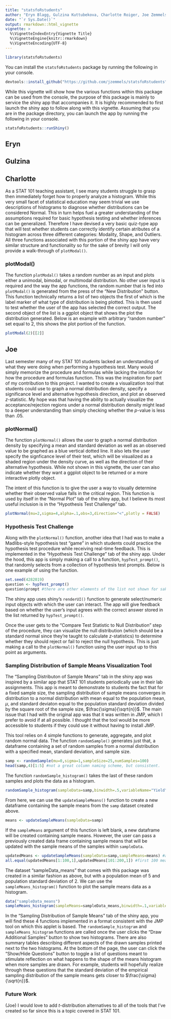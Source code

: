 ```yaml
---
title: "statsfoRstudents"
author: "Eryn Blagg, Gulzina Kuttubekova, Charlotte Roiger, Joe Zemmels"
date: "`r Sys.Date()`"
output: rmarkdown::html_vignette
vignette: >
  %\VignetteIndexEntry{Vignette Title}
  %\VignetteEngine{knitr::rmarkdown}
  %\VignetteEncoding{UTF-8}
---
```


<style type="text/css">
.main-container {
  max-width: 2500px;
  margin-left: auto;
  margin-right: auto;
}
</style>

```r
library(statsfoRstudents)
```

You can install the $\texttt{statsfoRstudents}$ package by running the following in your console.

```r
devtools::install_github("https://github.com/jzemmels/statsfoRstudents")
```


While this vignette will show how the various functions within this package can be used from the console, the purpose of this package is mainly to service the shiny app that accompanies it. It is highly recommended to first launch the shiny app to follow along with this vignette. Assuming that you are in the package directory, you can launch the app by running the following in your console.

```r
statsfoRstudents::runShiny()
```

## Eryn

## Gulzina

## Charlotte

As a STAT 101 teaching assistant, I see many students struggle to grasp then immediately forget how to properly analyze a histogram. While this very small facet of statistical education may seem trivial we use descriptions of histograms to diagnose whether distributions can be considered Normal. This in turn helps fuel a greater understanding of the assumptions required for basic hypothesis testing and whether inferences can be generalized. Therefore I have devised a very basic quiz-type app that will test whether students can correctly identify certain atributes of a histogram across three different categories: Modality, Shape, and Outliers. All three functions associated with this portion of the shiny app have very similar structure and functionality so for the sake of brevity I will only provide a walk-through of `plotModal()`.

### plotModal()

The function `plotModal()` takes a random number as an input and plots either a unimodal, bimodal, or multimodal distribution. No other user input is required and the way the app functions, the random number that is fed into `plotModal()` is generated from the press of the "New Distribution" button. This function technically returns a list of two objects the first of which is the label marker of what type of distribution is being plotted. This is then used to test whether the user of the app has selected the correct output. The second object of the list is a ggplot object that shows the plot the distribution generated. Below is an example with arbitrary "random number" set equal to 2, this shows the plot portion of the function. 

```r
plotModal(2)[[2]]
```


## Joe

Last semester many of my STAT 101 students lacked an understanding of what they were doing when performing a hypothesis test. Many would simply memorize the procedure and formulas while lacking the intuition for how the procedure and formulas function. This was the inspiration for part of my contribution to this project. I wanted to create a visualization tool that students could use to graph a normal distribution density, specify a significance level and alternative hypothesis direction, and plot an observed $z$-statistic. My hope was that having the ability to actually visualize the acceptance/rejection regions under a normal distribution density  might lead to a deeper understanding than simply checking whether the $p$-value is less than .05.

### plotNormal()

The function $\texttt{plotNormal()}$ allows the user to graph a normal distribution density by specifying a mean and standard deviation as well as an observed value to be graphed as a blue vertical dotted line. It also lets the user specify the signficance level of their test, which will be visualized as a shaded region under the density curve, as well as the direction of their alternative hypothesis. While not shown in this vignette, the user can also indicate whether they want a ggplot object to be returned or a more interactive plotly object.

The intent of this function is to give the user a way to visually determine whether their observed value falls in the critical region. This function is used by itself in the "Normal Plot" tab of the shiny app, but I believe its most useful inclusion is in the "Hypothesis Test Challenge" tab.

```r
plotNormal(mu=2,sigma=4,alpha=.1,obs=3,direction="<",plotly = FALSE)
```

<!--
Below is a snapshot of the usage of $\texttt{plotNormal()}$ in the "Normal Plot" tab of the shiny app.

<img src="images/normalDistributionShinyPic.JPG" width="700">
-->

### Hypothesis Test Challenge

Along with the $\texttt{plotNormal()}$ function, another idea that I had was to make a Madlibs-style hypothesis test "game" in which students could practice the hypothesis test procedure while receiving real-time feedback. This is implemented in the "Hypothesis Test Challenge" tab of the shiny app. Under the hood, this app is simply making a call to a function, $\texttt{hypTest_prompt()}$, that randomly selects from a collection of hypothesis test prompts. Below is one example of using the function.

```r
set.seed(4282019)
question <- hypTest_prompt()
question$prompt #there are other elements of the list not shown for sake of space
```

The shiny app uses shiny's $\texttt{renderUI()}$ function to generate select/numeric input objects with which the user can interact. The app will give feedback based on whether the user's input agrees with the correct answer stored in the list returned by $\texttt{hypTest_prompt()}$.

<!--
<img src="images/hypothesisTestExamplePic.JPG" width="700">
-->

Once the user gets to the "Compare Test Statistic to Null Distribution" step of the procedure, they can visualize the null distribution (which should be a standard normal since they're taught to calculate $z$-statistics) to determine whether they should reject or fail to reject the null hypothesis. This is just making a call to the $\texttt{plotNormal()}$ function using the user input up to this point as arguments.

### Sampling Distribution of Sample Means Visualization Tool

The "Sampling Distributon of Sample Means" tab in the shiny app was inspired by a similar app that STAT 101 students periodically use in their lab assignments. This app is meant to demonstrate to students the fact that for a fixed sample size, the sampling distribution of sample means converges in distribution to a normal distribution with mean equal to the population mean, $\mu$, and standard deviaton equal to the population standard deviation divided by the square root of the sample size, $\frac{\sigma}{\sqrt{n}}$. The main issue that I had with the original app was that it was written in JMP, which I prefer to avoid if at all possible. I thought that the tool would be more accessible to students if they could use it without having to install JMP.

This tool relies on 4 simple functions to generate, aggregate, and plot random normal data. The function $\texttt{randomSample()}$ generates just that, a dataframe containing a set of random samples from a normal distribution with a specified mean, standard deviation, and sample size.

```r
samp <- randomSample(mu=0,sigma=1,sampleSize=25,numSamples=100)
head(samp,4)[1:5] #not a great column naming scheme, but consistent.
```

The function $\texttt{randomSample_histogram()}$ takes the last of these random samples and plots the data as a histogram.

```r
randomSample_histogram(sampleData=samp,binwidth=.5,variableName="Yield",plotly=FALSE)
```

From here, we can use the $\texttt{updateSampleMeans()}$ function to create a new dataframe containing the sample means from the $\texttt{samp}$ dataset created above.

```r
means <- updateSampleMeans(sampleData=samp)
```

If the $\texttt{sampleMeans}$ argument of this function is left blank, a new dataframe will be created containing sample means. However, the user can pass a previously created data frame containing sample means that will be updated with the sample means of the samples within $\texttt{sampleData}$.

```r
updatedMeans <- updateSampleMeans(sampleData=samp,sampleMeans=means) #append the same 100 sample means to the means df
all.equal(updatedMeans[1:100,1],updatedMeans[101:200,1]) #first 100 means are the same as the last 100 means
```

The dataset "sampleData_means" that comes with this package was created in a similar fashion as above, but with a population mean of 5 and population standard deviation of 2. We can use the $\texttt{sampleMeans_histogram()}$ function to plot the sample means data as a histogram.

```r
data("sampleData_means")
sampleMeans_histogram(sampleMeans=sampleData_means,binwidth=.1,variableName="Yield",plotly=FALSE)
```

In the "Sampling Distribution of Sample Means" tab of the shiny app, you will find these 4 functions implemented in a format consistent with the JMP tool on which this applet is based. The $\texttt{randomSample_histogram}$ and $\texttt{sampleMeans_histogram}$ functions are called once the user clicks the "Draw Additional Samples" button to show two histograms. There are also summary tables describing different aspects of the drawn samples printed next to the two histograms. At the bottom of the page, the user can click the "Show/Hide Questions" button to toggle a list of questions meant to stimulate reflection on what happens to the shape of the means histogram when more samples are drawn. For example, students will hopefully realize through these questions that the standard deviation of the empirical sampling distribution of the sample means gets closer to $\frac{\sigma}{\sqrt{n}}$.

<!--
Below is a picture of the original tool as seen in JMP.

<img src="images/meanSamplingDistributionJMP.JPG" width="700">

And following is a picture of my version of the tool in shiny.

<img src="images/meanSamplingDistributionShiny.JPG" width="700">
-->

### Future Work

(Joe) I would love to add $t$-distribution alternatives to all of the tools that I've created so far since this is a topic covered in STAT 101.
